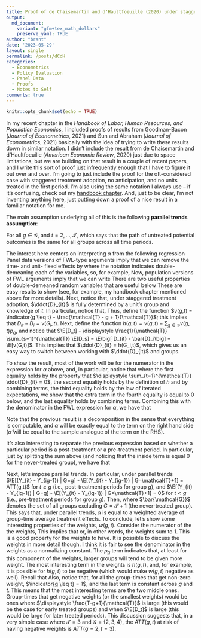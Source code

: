 ```yaml
---
title: Proof of de Chaisemartin and d'Haultfoeuille (2020) under staggered treatment adoption
output:
  md_document:
    variant: "gfm+tex_math_dollars"
    preserve_yaml: TRUE
author: "brant"
date: '2023-05-29'
layout: single
permalink: /posts/dCdH
categories:
  - Econometrics
  - Policy Evaluation
  - Panel Data
  - Proofs
  - Notes to Self
comments: true
---
```


```r
knitr::opts_chunk$set(echo = TRUE)
```

In my recent chapter in the *Handbook of Labor, Human Resources, and Population Economics*, I included proofs of results from Goodman-Bacon (*Journal of Econometrics*, 2021) and Sun and Abraham (*Journal of Econometrics*, 2021) basically with the idea of trying to write these results down in similar notation.  I didn't include the result from de Chaisemartin and d'Haultfoeuille (*American Economic Review*, 2020) just due to space limitations, but we are building on that result in a couple of recent papers, and I write this sort of proof just infrequently enough that I have to figure it out over and over.  I'm going to just include the proof for the oft-considered case with staggered treatment adoption, no anticipation, and no units treated in the first period.  I'm also using the same notation I always use -- if it's confusing, check out my [handbook chapter](https://bcallaway11.github.io/files/Callaway-Chapter-2022/main.pdf).  And, just to be clear, I'm not inventing anything here, just putting down a proof of a nice result in a familiar notation for me.

The main assumption underlying all of this is the following **parallel trends assumption**:

For all $g \in \mathcal{G}$, and $t=2,\ldots,\mathcal{T}$,
\begin{align*}
  \E[\Delta Y_t(0) | G=g] = \E[\Delta Y_t(0)]
\end{align*}
which says that the path of untreated potential outcomes is the same for all groups across all time periods.

The interest here centers on interpreting $\alpha$ from the following regression
\begin{align*}
  Y_{it} = \theta_t + \eta_i + \alpha D_{it} + e_{it}
\end{align*}
Panel data versions of FWL-type arguments imply that we can remove the time- and unit- fixed effects by
\begin{align*}
  \ddot{Y}_{it} = \alpha \ddot{D}_{it} + \ddot{e}_{it}
\end{align*}
where the notation indicates double-demeaning each of the variables, so, for example,
\begin{align*}
  \ddot{D}_{it} = D_{it} - \bar{D}_i - \E[D_t] + \frac{1}{\mathcal{T}} \sum_{s=1}^{\mathcal{T}} \E[D_s]
\end{align*}
Now, population versions of FWL arguments imply that we can write
\begin{align*}
  \alpha = \frac{\displaystyle \frac{1}{\mathcal{T}} \sum_{t=1}^{\mathcal{T}} \E[\ddot{D}_{it} Y_{it}]}{\displaystyle \frac{1}{\mathcal{T}} \sum_{t=1}^{\mathcal{T}} \E[\ddot{D}_{it}^2]}
\end{align*}
There are two useful properties of double-demeaned random variables that are useful below
\begin{align*}
  \E[\ddot{D}_{it}] = 0 \qquad \textrm{and} \qquad \sum_{t=1}^T \ddot{D}_{it} = 0
\end{align*}
These are easy results to show (see, for example, my handbook chapter mentioned above for more details). 
Next, notice that, under staggered treatment adoption, $\ddot{D}_{it}$ is fully determined by a unit's group and knowledge of $t$.  In particular, notice that,
\begin{align*}
  D_{it} = \indicator{G_i \leq t} \qquad \textrm{and} \qquad \bar{D}_i = \frac{1}{\mathcal{T}} \sum_{t=1}^{\mathcal{T}} \indicator{G_i \leq t} = \frac{\mathcal{T} - G_i + 1}{\mathcal{T}}
\end{align*}
Thus, define the function $v(g,t) = \indicator{g \leq t} - \frac{\mathcal{T} - g + 1}{\mathcal{T}}$; this implies that $D_{it} - \bar{D}_i = v(G_i,t)$.  Next, define the function $h(g,t) = v(g,t) - \displaystyle \sum_{g\in \mathcal{G}} v(g,t) p_g$, and notice that $\E[D_t] - \displaystyle \frac{1}{\mathcal{T}} \sum_{s=1}^{\mathcal{T}} \E[D_s] = \E\big[ D_{it} - \bar{D}_i\big] = \E[v(G,t)]$.  This implies that $\ddot{D}_{it} = h(G_i,t)$, which gives us an easy way to switch between working with $\ddot{D}_{it}$ and groups.

To show the result, most of the work will be for the numerator in the expression for $\alpha$ above, and, in particular, notice that
\begin{align*}
  \frac{1}{\mathcal{T}} \sum_{t=1}^{\mathcal{T}} \E[\ddot{D}_{it} Y_{it} ] &= \frac{1}{\mathcal{T}} \sum_{t=1}^{\mathcal{T}} \E[\ddot{D}_{it} Y_{it} ] - \underbrace{\frac{1}{\mathcal{T}} \sum_{t=1}^{\mathcal{T}} \E[\ddot{D}_{it} Y_{iG_i-1} ]}_{=0} \\
  &= \frac{1}{\mathcal{T}} \sum_{t=1}^{\mathcal{T}} \E[h(G_i,t) (Y_{it} - Y_{iG_i-1}) ] \\
  &= \frac{1}{\mathcal{T}} \sum_{t=1}^{\mathcal{T}} \sum_{g \in \mathcal{G}} \E[h(g,t) (Y_{it} - Y_{ig-1}) | G=g] \, p_g \\
  &= \frac{1}{\mathcal{T}} \sum_{t=1}^{\mathcal{T}} \sum_{g \in \mathcal{G}} h(g,t) \E[(Y_{it} - Y_{ig-1}) | G=g] \, p_g - \underbrace{\frac{1}{\mathcal{T}} \sum_{t=1}^{\mathcal{T}} \sum_{g \in \mathcal{G}} h(g,t)\E[ (Y_{it} - Y_{ig-1}) | G=\mathcal{T}+1] \, p_g}_{=0} \\
  &= \frac{1}{\mathcal{T}} \sum_{t=1}^{\mathcal{T}} \sum_{g \in \mathcal{G}} h(g,t) \Big( \E[(Y_{it} - Y_{ig-1}) | G=g] - \E[(Y_{it} - Y_{ig-1}) | G=\mathcal{T}+1] \Big) \, p_g
\end{align*}
where the first equality holds by the property that $\displaystyle \sum_{t=1}^{\mathcal{T}} \ddot{D}_{it} = 0$, the second equality holds by the definition of $h$ and by combining terms, the third equality holds by the law of iterated expectations, we show that the extra term in the fourth equality is equal to 0 below, and the last equality holds by combining terms.  Combining this with the denominator in the FWL expression for $\alpha$, we have that
\begin{align*}
  \alpha = \sum_{t=1}^{\mathcal{T}} \sum_{g \in \mathcal{G}} \frac{h(g,t)}{\sum_{s=1}^{\mathcal{T}} \E[h(G,s)^2]} \Big( \E[(Y_{it} - Y_{ig-1}) | G=g] - \E[(Y_{it} - Y_{ig-1}) | G=\mathcal{T}+1] \Big) \, p_g
\end{align*}

Note that the previous result is a decomposition in the sense that everything is computable, and $\alpha$ will be exactly equal to the term on the right hand side ($\hat{\alpha}$ will be equal to the sample analogue of the term on the RHS).  

It's also interesting to separate the previous expression based on whether a particular period is a post-treatment or a pre-treatment period.  In particular, just by splitting the sum above (and noticing that the inside term is equal 0 for the never-treated group), we have that
\begin{align*}
  \alpha &= \sum_{g \in \bar{\mathcal{G}}} \sum_{t=g}^{\mathcal{T}}  p_g \frac{h(g,t)}{\sum_{s=1}^{\mathcal{T}} \E[h(G,s)^2]} \Big( \E[(Y_{it} - Y_{ig-1}) | G=g] - \E[(Y_{it} - Y_{ig-1}) | G=\mathcal{T}+1] \Big) \\
  & + \sum_{g \in \bar{\mathcal{G}}} \sum_{t=1}^{g-1}  p_g \frac{h(g,t)}{\sum_{s=1}^{\mathcal{T}} \E[h(G,s)^2]} \Big( \E[(Y_{it} - Y_{ig-1}) | G=g] - \E[(Y_{it} - Y_{ig-1}) | G=\mathcal{T}+1] \Big)
\end{align*}

Next, let's impose parallel trends.  In particular, under parallel trends $\E[(Y_{it} - Y_{ig-1}) | G=g] - \E[(Y_{it} - Y_{ig-1}) | G=\mathcal{T}+1] = ATT(g,t)$ for $t \geq g$ (i.e., post-treatment periods for group $g$), and $\E[(Y_{it} - Y_{ig-1}) | G=g] - \E[(Y_{it} - Y_{ig-1}) | G=\mathcal{T}+1] = 0$ for $t < g$ (i.e., pre-treatment periods for group $g$).  Then,
\begin{align*}
  \alpha = \sum_{g \in \bar{\mathcal{G}}} \sum_{t=g}^{\mathcal{T}} \underbrace{p_g \frac{h(g,t)}{\sum_{s=1}^{\mathcal{T}} \E[h(G,s)^2]}}_{w(g,t)} ATT(g,t)
\end{align*}
where $\bar{\mathcal{G}}$ denotes the set of all groups excluding $G=\mathcal{T}+1$ (the never-treated group).  This says that, under parallel trends, $\alpha$ is equal to a weighted average of group-time average treatment effects.  To conclude, let's show some interesting properties of the weights, $w(g,t)$.  Consider the numerator of the the weights,
\begin{align*}
  \sum_{g \in \bar{\mathcal{G}}} \sum_{t=g}^{\mathcal{T}} h(g,t) p_g &= \sum_{g \in \bar{\mathcal{G}}} \sum_{t=1}^{\mathcal{T}} h(g,t) \indicator{g \leq t} p_g \\
  &= \sum_{t=1}^{\mathcal{T}} \sum_{g \in \mathcal{G}} h(g,t) \indicator{g \leq t} \indicator{g < \mathcal{T}+1}p_g \\
  &= \sum_{t=1}^{\mathcal{T}} \E[h(G,t) \indicator{G \leq t}] \\
  &= \sum_{t=1}^{\mathcal{T}} \E[\ddot{D}_{it} D_{it}] = \sum_{t=1}^{\mathcal{T}} \E[\ddot{D}_{it}^2]
\end{align*}
This implies that 
\begin{align*}
  \sum_{g \in \bar{\mathcal{G}}} \sum_{t=g}^{\mathcal{T}} w(g,t) = 1
\end{align*}
or, in other words, the weights sum to 1.  This is a good property for the weights to have.  It is possible to discuss the weights in more detail though.  I think it is fair to see the denominator in the weights as a normalizing constant.  The $p_g$ term indicates that, at least for this component of the weights, larger groups will tend to be given more weight.  The most interesting term in the weights is $h(g,t)$, and, for example, it is possible for $h(g,t)$ to be negative (which would make $w(g,t)$ negative as well).  Recall that
\begin{align*}
  h(g,t) = \indicator{g \leq t} - \frac{\mathcal{T} - g + 1}{\mathcal{T}} - \E[D_t] + \frac{1}{\mathcal{T}} \sum_{s=1}^{\mathcal{T}} \E[D_s]
\end{align*}
Also, notice that, for all the group-times that get non-zero weight, $\indicator{g \leq t} = 1$, and the last term is constant across $g$ and $t$.  This means that the most interesting terms are the two middle ones.  Group-times that get negative weights (or the smallest weights) would be ones where $\displaystyle \frac{T-g+1}{\mathcal{T}}$ is large (this would be the case for early treated groups) and when $\E[D_t]$ is large (this would be large for later treated periods).  This discussion suggests that, in a very simple case where $\mathcal{T}=3$ and $\mathcal{G} = \{2,3,4\}$, the $ATT(g,t)$ at risk of having negative weights is $ATT(g=2,t=3)$.